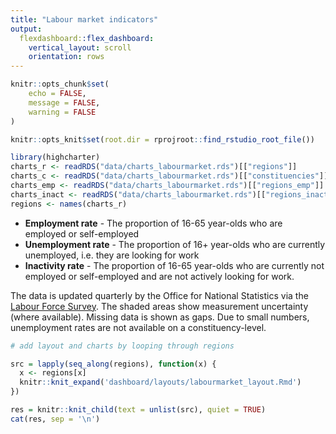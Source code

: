 ```yaml
---
title: "Labour market indicators"
output: 
  flexdashboard::flex_dashboard:
    vertical_layout: scroll
    orientation: rows
---
```

  
```r

knitr::opts_chunk$set(
	echo = FALSE,
	message = FALSE,
	warning = FALSE
)

knitr::opts_knit$set(root.dir = rprojroot::find_rstudio_root_file())

```

```r

library(highcharter)
charts_r <- readRDS("data/charts_labourmarket.rds")[["regions"]]
charts_c <- readRDS("data/charts_labourmarket.rds")[["constituencies"]]
charts_emp <- readRDS("data/charts_labourmarket.rds")[["regions_emp"]]
charts_inact <- readRDS("data/charts_labourmarket.rds")[["regions_inact"]]
regions <- names(charts_r)

```

- **Employment rate** - The proportion of 16-65 year-olds who are employed or self-employed
- **Unemployment rate** - The proportion of 16+ year-olds who are currently unemployed, i.e. they are looking for work
- **Inactivity rate** - The proportion of 16-65 year-olds who are currently not employed or self-employed and are not actively looking for work.

The data is updated quarterly by the Office for National Statistics via the [Labour Force Survey](https://www.ons.gov.uk/employmentandlabourmarket/peopleinwork/employmentandemployeetypes/bulletins/regionallabourmarket/september2023). The shaded areas show measurement uncertainty (where available). Missing data is shown as gaps. Due to small numbers, unemployment rates are not available on a constituency-level.

```r

# add layout and charts by looping through regions

src = lapply(seq_along(regions), function(x) {
  x <- regions[x]
  knitr::knit_expand('dashboard/layouts/labourmarket_layout.Rmd')
})

res = knitr::knit_child(text = unlist(src), quiet = TRUE)
cat(res, sep = '\n')

```
